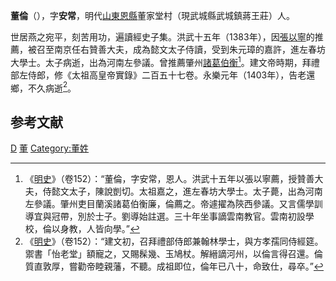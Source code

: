 '''董倫'''（{{bd|1324年||1403年}}），字'''安常'''，明代[[山東等處承宣布政使司|山東]][[恩縣|恩縣]]董家堂村（現武城縣武城鎮蔣王莊）人。

世居燕之宛平，刻苦用功，遍讀經史子集。洪武十五年（1383年），因[[張以寧|張以寧]]的推薦，被召至南京任右贊善大夫，成為懿文太子侍讀，受到朱元璋的嘉許，進左春坊大學士。太子病逝，出為河南左參議。曾推薦肇州[[諸葛伯衡|諸葛伯衡]]<ref>《[[明史|明史]]》（卷152）：“董倫，字安常，恩人。洪武十五年以張以寧薦，授贊善大夫，侍懿文太子，陳說剴切。太祖嘉之，進左春坊大學士。太子薨，出為河南左參議。肇州吏目蘭溪諸葛伯衡廉，倫薦之。帝遽擢為陝西參議。又言儒學訓導宜與冠帶，別於士子。劉導始註選。三十年坐事謫雲南教官。雲南初設學校，倫以身教，人皆向學。”</ref>。建文帝時期，拜禮部左侍郎，修《太祖高皇帝實錄》二百五十七卷。永樂元年（1403年），告老還鄉，不久病逝<ref>《[[明史|明史]]》（卷152）：“建文初，召拜禮部侍郎兼翰林學士，與方孝孺同侍經筵。禦書「怡老堂」額寵之，又賜髹幾、玉鳩杖。解縉謫河州，以倫言得召還。倫質直敦厚，嘗勸帝睦親藩，不聽。成祖即位，倫年已八十，命致仕，尋卒。”</ref>。

==参考文献==
{{wikisource|明史/卷152}}
<div class="references-small">
<references />
</div>

[[Category:明朝大學士|D]]
[[Category:明朝禮部侍郎|董]]
[[Category:董姓|Category:董姓]]